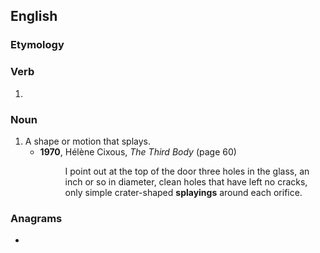 ==English==

===Etymology===
{{suffix|splay|ing|lang=en}}

===Verb===
{{head|en|present participle}}

# {{present participle of|splay|lang=en|nocat=1}}

===Noun===
{{en-noun}}

# A shape or motion that splays.
#* '''1970''', Hélène Cixous, ''The Third Body'' (page 60)
#*: I point out at the top of the door three holes in the glass, an inch or so in diameter, clean holes that have left no cracks, only simple crater-shaped '''splayings''' around each orifice.

===Anagrams===
* {{anagrams|en|a=agilnpsy|palsying|playings|plygains}}